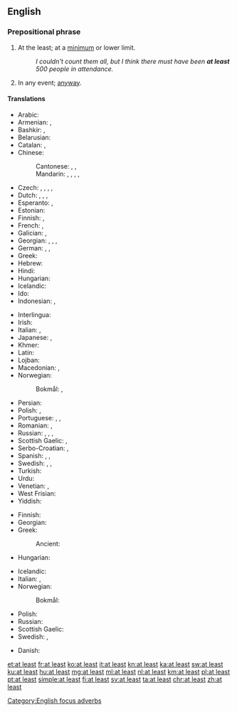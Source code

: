 ==English==

===Prepositional phrase===
{{en-prep phrase}}

# {{lb|en|focus}} At the least; at a [[minimum]] or lower limit.
#: ''I couldn't count them all, but I think there must have been '''at least''' 500 people in attendance.''
# In any event; [[anyway]].

====Translations====
{{trans-top|at a lower limit}}
* Arabic: {{t|ar|عَلَى اَلْأَقَلّ}}
* Armenian: {{t+|hy|առնվազն}}, {{t+|hy|գոնե}}
* Bashkir: {{t|ba|кәмендә|sc=Cyrl}}, {{t|ba|иң кәмендә|sc=Cyrl}}
* Belarusian: {{t|be|прынамсi|tr=prynámsi|sc=Cyrl}}
* Catalan: {{t|ca|almenys}}, {{t|ca|pel cap baix}}
* Chinese:
*: Cantonese: {{t|yue|至少|tr=zi3 siu2}}, {{t|yue|起碼}}, {{t|yue|起码|tr=hei2 maa5}}
*: Mandarin: {{t+|cmn|至少|tr=zhìshǎo}}, {{t|cmn|頂少}}, {{t|cmn|顶少|tr=dǐngshǎo}}, {{t+|cmn|起碼}}, {{t+|cmn|起码|tr=qǐmǎ}}
* Czech: {{t+|cs|alespoň}}, {{t|cs|přinejmenším}}, {{t+|cs|nejméně}}, {{t|cs|při nejmenším}}, {{t+|cs|aspoň}}
* Dutch: {{t+|nl|minstens}}, {{t+|nl|tenminste}}, {{t+|nl|althans}}, {{t|nl|op z'n minst}}
* Esperanto: {{t|eo|minimume}}, {{t+|eo|almenaŭ}}
* Estonian: {{t|et|vähemalt}}
* Finnish: {{t+|fi|ainakin}}, {{t+|fi|vähintään}}
* French: {{t+|fr|au moins}}, {{t+|fr|au minimum}}
* Galician: {{t|gl|ao menos}}, {{t|gl|polo menos}}
* Georgian: {{t|ka|როგორც მინიმუმ|sc=Geor}}, {{t|ka|სულ მცირე|sc=Geor}}, {{t|ka|მაინც|sc=Geor}}, {{t|ka|სხვა თუ არაფერი|sc=Geor}}
* German: {{t+|de|mindestens}}, {{t+|de|zumindest}}, {{t+|de|wenigstens}}
* Greek: {{t+|el|τουλάχιστον}}
* Hebrew: {{t+|he|לפחות|tr=lefaxot|sc=Hebr}}
* Hindi: {{t|hi|कम से कम|tr=kam se kam|sc=Deva}}
* Hungarian: {{t+|hu|legalább}}
* Icelandic: {{t+|is|að minnsta kosti}}
* Ido: {{t+|io|adminime}}
* Indonesian: {{t+|id|minimal}}, {{t+|id|setidaknya}}
{{trans-mid}}
* Interlingua: {{t|ia|al minus}}
* Irish: {{t|ga|ar a luighead}}
* Italian: {{t+|it|almeno}}, {{t+|it|per lo meno}}
* Japanese: {{t|ja|せめて|tr=semete}}, {{t|ja|少なくとも|tr=sukunakutomo}}
* Khmer: {{t-needed|km}}
* Latin: {{t|la|saltem}}
* Lojban: {{t+|jbo|su'o}}
* Macedonian: {{t|mk|барем|tr=barem|sc=Cyrl}}, {{t|mk|најмалку|tr=najmalku|sc=Cyrl}}
* Norwegian:
*: Bokmål: {{t|nb|på minst}}, {{l|nb|minst}}
* Persian: {{t+|fa|اقلا|alt=اقلًا|tr=aqalan|sc=fa-Arab}}
* Polish: {{t+|pl|co najmniej}}, {{t+|pl|przynajmniej}}
* Portuguese: {{t+|pt|ao menos}}, {{t|pt|pelo menos}}, {{t+|pt|sequer}}
* Romanian: {{t|ro|cel puțin}}, {{t+|ro|măcar}}
* Russian: {{t|ru|по ме́ньшей ме́ре}}, {{t+|ru|по кра́йней ме́ре}}, {{t+|ru|хотя́ бы}}, {{t|ru|как ми́нимум}}
* Scottish Gaelic: {{t|gd|co-dhiù}}, {{t|gd|aig a' char as lugha}}
* Serbo-Croatian: {{t+|sh|barem}}, {{t+|sh|najmanje}}
* Spanish: {{t|es|al menos}}, {{t|es|por lo menos}}, {{t+|es|siquiera}}
* Swedish: {{t+|sv|åtminstone}}, {{t+|sv|i alla fall}}, {{t+|sv|i varje fall}}
* Turkish: {{t|tr|en az}}
* Urdu: {{t|ur|کم سے کم|tr=kam se kam|sc=ur-Arab}}
* Venetian: {{t+|vec|almancol}}, {{t|vec|almanco}}
* West Frisian: {{t|fy|alteast}}
* Yiddish: {{t|yi|לפּחות|tr=lepokhes}}
{{trans-bottom}}
{{trans-top|anyway}}
* Finnish: {{t+|fi|sentään}}
* Georgian: {{t|ka|მაინც|sc=Geor}}
* Greek:
*: Ancient: {{t|grc|γε}}
* Hungarian: {{t+|hu|legalább}}
{{trans-mid}}
* Icelandic: {{t+|is|að minnsta kosti}}
* Italian: {{t+|it|almeno}}, {{t+|it|se non altro}}
* Norwegian:
*: Bokmål: {{t|no|iallefall}}
* Polish: {{t+|pl|przynajmniej}}
* Russian: {{t+|ru|в любо́м слу́чае}}
* Scottish Gaelic: {{t|gd|co-dhiù}}
* Swedish: {{t+|sv|i varje fall}}, {{t+|sv|hur som helst}}
{{trans-bottom}}

{{checktrans-top}}
* Danish: {{t-check|da|i det mindste}}
{{trans-bottom}}

[[Category:English focus adverbs]]

[[et:at least]]
[[fr:at least]]
[[ko:at least]]
[[it:at least]]
[[kn:at least]]
[[ka:at least]]
[[sw:at least]]
[[ku:at least]]
[[hu:at least]]
[[mg:at least]]
[[ml:at least]]
[[nl:at least]]
[[km:at least]]
[[pl:at least]]
[[pt:at least]]
[[simple:at least]]
[[fi:at least]]
[[sv:at least]]
[[ta:at least]]
[[chr:at least]]
[[zh:at least]]